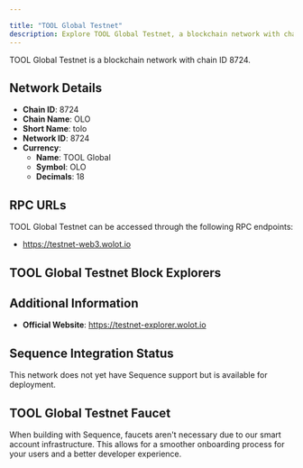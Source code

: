 ```yaml
---

title: "TOOL Global Testnet"
description: Explore TOOL Global Testnet, a blockchain network with chain ID 8724. Learn about its native currency, TOOL Global, and how to interact with the network.
---
```




TOOL Global Testnet is a blockchain network with chain ID 8724.

## Network Details

- **Chain ID**: 8724
- **Chain Name**: OLO
- **Short Name**: tolo
- **Network ID**: 8724
- **Currency**: 
  - **Name**: TOOL Global
  - **Symbol**: OLO
  - **Decimals**: 18

## RPC URLs

TOOL Global Testnet can be accessed through the following RPC endpoints:

- https://testnet-web3.wolot.io

## TOOL Global Testnet Block Explorers



## Additional Information

- **Official Website**: https://testnet-explorer.wolot.io

## Sequence Integration Status

This network does not yet have Sequence support but is available for deployment.

## TOOL Global Testnet Faucet

When building with Sequence, faucets aren't necessary due to our smart account infrastructure. This allows for a smoother onboarding process for your users and a better developer experience.
